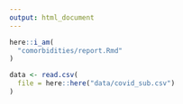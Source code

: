 ```yaml
---
output: html_document
---
```


```r
here::i_am(
  "comorbidities/report.Rmd"
)

data <- read.csv(
  file = here::here("data/covid_sub.csv")
)

```

<!-- CHILD REPORT CODE GOES BELOW HERE -->